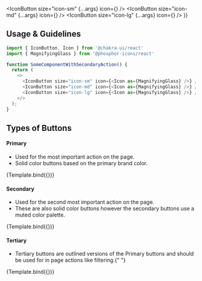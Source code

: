 

<Meta title="Atoms/Icon Buttons" component={IconButton} />

<IconButton size="icon-sm" {...args} icon={<Icon width="1.25rem" height="1.25rem" as={MagnifyingGlass} />} />
<IconButton size="icon-md" {...args} icon={<Icon width="1.5rem" height="1.5rem" as={MagnifyingGlass} />} />
<IconButton size="icon-lg" {...args} icon={<Icon width="2rem" height="2rem" as={MagnifyingGlass} />} />
</Flex>)}

## Usage & Guidelines

```ts
import { IconButton, Icon } from '@chakra-ui/react'
import { MagnifyingGlass } from '@phosphor-icons/react'

function SomeComponentWithSecondaryAction() {
  return (
    <>
      <IconButton size="icon-sm" icon={<Icon as={MagnifyingGlass} />} />
      <IconButton size="icon-md" icon={<Icon as={MagnifyingGlass} />} />
      <IconButton size="icon-lg" icon={<Icon as={MagnifyingGlass} />} />
    </>
  );
}
```



## Types of Buttons

#### Primary

<ul>
  <li>Used for the most important action on the page.</li>
  <li>Solid color buttons based on the primary brand color. </li>
</ul>

<Canvas>
  <Story
    name="PrimaryIconButton"
    argTypes={buttonArgTypes}
    args={{
      variant: "primary",
    }}
  >
    {Template.bind({})}
  </Story>
</Canvas>

#### Secondary

<ul>
  <li>Used for the second most important action on the page. </li>
  <li>
    These are also solid color buttons however the secondary buttons use a muted color palette.
  </li>
</ul>

<Canvas>
  <Story
    name="SecondaryIconButton"
    argTypes={buttonArgTypes}
    args={{
      variant: "secondary",
    }}
  >
    {Template.bind({})}
  </Story>
</Canvas>

#### Tertiary

<ul>
  <li>
    Tertiary buttons are outlined versions of the Primary buttons and should be used for in page
    actions like filtering.{" "}
  </li>
</ul>

<Canvas>
  <Story
    name="TertiaryIconButton"
    argTypes={buttonArgTypes}
    args={{
      variant: "tertiary",
    }}
  >
    {Template.bind({})}
  </Story>
</Canvas>